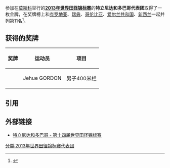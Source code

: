 参加在{{RUS}}[[莫斯科|莫斯科]]举行的'''[[2013年世界田径锦标赛|2013年世界田径锦标赛]]'''的'''特立尼达和多巴哥代表团'''取得了一枚金牌，在奖牌榜上和[[2013年世界田径锦标赛克罗地亚代表团|克罗地亚]]、[[2013年世界田径锦标赛瑞典代表团|瑞典]]、[[2013年世界田径锦标赛哥伦比亚代表团|哥伦比亚]]、[[2013年世界田径锦标赛爱尔兰共和国代表团|爱尔兰共和国]]、[[2013年世界田径锦标赛新西兰代表团|新西兰]]一起并列第11名<ref>{{cite web |url=http://www.iaaf.org/competitions/iaaf-world-championships/14th-iaaf-world-championships-4873/medaltable |title=2013年世界田径锦标赛奖牌榜 |publisher=国际田联 |accessdate=2013-08-16 |archive-date=2018-01-08 |archive-url=https://web.archive.org/web/20180108063912/https://www.iaaf.org/competitions/iaaf-world-championships/14th-iaaf-world-championships-4873/medaltable |dead-url=no }}{{en}}</ref>。

== 获得的奖牌 ==
{| class="wikitable" style="font-size:90%" width=60%
|-
! 奖牌
! 运动员
! 项目
|-
| {{gold medal}} || Jehue GORDON || 男子400米栏
|}

== 引用 ==
{{reflist}}

== 外部链接 ==
*[http://www.iaaf.org/competitions/iaaf-world-championships/14th-iaaf-world-championships-4873/country/trinidad-and-tobago 特立尼达和多巴哥 - 第十四届世界田径锦标赛]{{Wayback|url=http://www.iaaf.org/competitions/iaaf-world-championships/14th-iaaf-world-championships-4873/country/trinidad-and-tobago |date=20190214092702 }}{{en}}

[[分类:2013年世界田径锦标赛代表团|分类:2013年世界田径锦标赛代表团]]